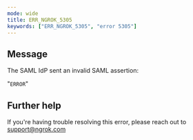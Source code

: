 ```yaml
---
mode: wide
title: ERR_NGROK_5305
keywords: ["ERR_NGROK_5305", "error 5305"]
---
```


## Message

The SAML IdP sent an invalid SAML assertion:

"`ERROR`"

## Further help

If you're having trouble resolving this error, please reach out to [support@ngrok.com](mailto:support@ngrok.com?subject=Help%20with%20ERR_NGROK_5305)
